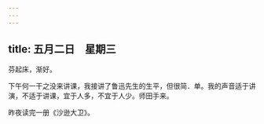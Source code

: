 ```yaml
---
---
---
```

title: 五月二日　星期三
---




芬起床，渐好。

下午何一干之没来讲课，我接讲了鲁迅先生的生平，但很简．单。我的声音适于讲演，不适于讲课，宜于人多，不宜于人少。师田手来。

昨夜读完一册《沙逊大卫》。